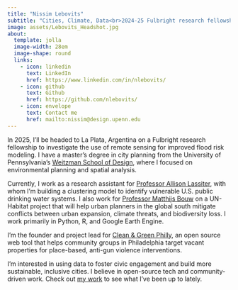 ```yaml
---
title: "Nissim Lebovits"
subtitle: "Cities, Climate, Data<br>2024-25 Fulbright research fellowship grantee"
image: assets/Lebovits_Headshot.jpg
about:
  template: jolla
  image-width: 28em
  image-shape: round
  links:
    - icon: linkedin
      text: LinkedIn
      href: https://www.linkedin.com/in/nlebovits/
    - icon: github
      text: Github
      href: https://github.com/nlebovits/
    - icon: envelope
      text: Contact me
      href: mailto:nissim@design.upenn.edu
---
```


In 2025, I'll be headed to La Plata, Argentina on a Fulbright research fellowship to investigate the use of remote sensing for improved flood risk modeling. I have a master's degree in city planning from the University of Pennsylvania's [Weitzman School of Design](https://www.design.upenn.edu/), where I focused on environmental planning and spatial analysis.

Currently, I work as a research assistant for [Professor Allison Lassiter](https://www.design.upenn.edu/people/allison-lassiter), with whom I'm building a clustering model to identify vulnerable U.S. public drinking water systems. I also work for [Professor Matthijs Bouw](https://www.design.upenn.edu/people/matthijs-bouw) on a UN-Habitat project that will help urban planners in the global south mitigate conflicts between urban expansion, climate threats, and biodiversity loss. I work primarily in Python, R, and Google Earth Engine.

I'm the founder and project lead for [Clean & Green Philly](https://www.cleanandgreenphilly.org/), an open source web tool that helps community groups in Philadelphia target vacant properties for place-based, anti-gun violence interventions.

I'm interested in using data to foster civic engagement and build more sustainable, inclusive cities. I believe in open-source tech and community-driven work. Check out [my work](https://nlebovits.github.io/projects.html) to see what I've been up to lately.